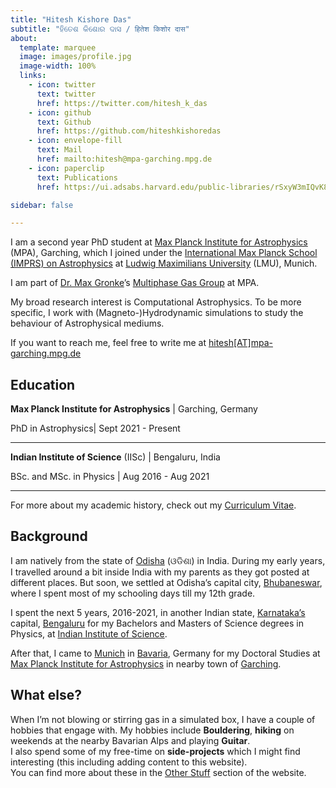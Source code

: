 ```yaml
---
title: "Hitesh Kishore Das"
subtitle: "ହିତେଶ କିଶୋର ଦାସ / हितेश किशोर दास" 
about:
  template: marquee
  image: images/profile.jpg
  image-width: 100%
  links:
    - icon: twitter
      text: twitter
      href: https://twitter.com/hitesh_k_das
    - icon: github
      text: Github
      href: https://github.com/hiteshkishoredas
    - icon: envelope-fill
      text: Mail
      href: mailto:hitesh@mpa-garching.mpg.de
    - icon: paperclip
      text: Publications
      href: https://ui.adsabs.harvard.edu/public-libraries/rSxyW3mIQvK8ArHKfTxYcQ

sidebar: false

---
```


I am a second year PhD student at [Max Planck Institute for Astrophysics](https://www.mpa-garching.mpg.de) (MPA), Garching, which I joined under the [International Max Planck School (IMPRS) on Astrophysics](https://www.imprs-astro.mpg.de/) at [Ludwig Maximilians University](https://www.lmu.de/en/) (LMU), Munich.

I am part of [Dr. Max Gronke](http://max.lyman-alpha.com/)'s [Multiphase Gas Group](https://www.mpa-garching.mpg.de/1020167/multiphase-gas) at MPA.

My broad research interest is Computational Astrophysics. To be more specific, I work with (Magneto-)Hydrodynamic simulations to study the behaviour of Astrophysical mediums.

If you want to reach me, feel free to write me at [hitesh[AT]mpa-garching.mpg.de](mailto:hitesh@mpa-garching.mpg.de)

## Education

**Max Planck Institute for Astrophysics** | Garching, Germany

PhD in Astrophysics| Sept 2021 - Present

___________________________________________

**Indian Institute of Science** (IISc) | Bengaluru, India 

BSc. and MSc. in Physics | Aug 2016 - Aug 2021

___________________________________________

For more about my academic history, check out my [Curriculum Vitae](cv/cv.qmd).

## Background

I am natively from the state of [Odisha](https://en.wikipedia.org/wiki/Odisha) (ଓଡିଶା) in India. During my early years, I travelled around a bit inside India with my parents as they got posted at different places. But soon, we settled at Odisha's capital city, [Bhubaneswar](https://en.wikipedia.org/wiki/Bhubaneswar), where I spent most of my schooling days till my 12th grade.

I spent the next 5 years, 2016-2021, in another Indian state, [Karnataka's](https://en.wikipedia.org/wiki/Karnataka) capital, [Bengaluru](https://en.wikipedia.org/wiki/Bangalore) for my Bachelors and Masters of Science degrees in Physics, at [Indian Institute of Science](https://iisc.ac.in/). 

After that, I came to [Munich](https://en.wikipedia.org/wiki/Munich) in [Bavaria](https://en.wikipedia.org/wiki/Bavaria), Germany for my Doctoral Studies at [Max Planck Institute for Astrophysics](https://www.mpa-garching.mpg.de/) in nearby town of [Garching](https://en.wikipedia.org/wiki/Garching).


## What else?

When I'm not blowing or stirring gas in a simulated box, I have a couple of hobbies that engage with. My hobbies include **Bouldering**, **hiking** on weekends at the nearby Bavarian Alps and playing **Guitar**.    
I also spend some of my free-time on **side-projects** which I might find interesting (this including adding content to this website).     
You can find more about these in the [Other Stuff](other_stuff.qmd) section of the website.